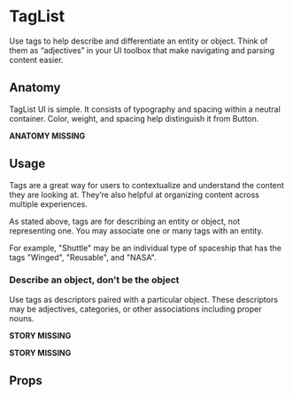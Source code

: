 
# TagList

Use tags to help describe and differentiate an entity or object. Think of them as “adjectives” in your UI toolbox that make navigating and parsing content easier.

## Anatomy

TagList UI is simple. It consists of typography and spacing within a neutral container. Color, weight, and spacing help distinguish it from Button.

**ANATOMY MISSING**

## Usage

Tags are a great way for users to contextualize and understand the content they are looking at. They’re also helpful at organizing content across multiple experiences.

As stated above, tags are for describing an entity or object, not representing one. You may associate one or many tags with an entity.

For example, "Shuttle" may be an individual type of spaceship that has the tags "Winged", "Reusable", and "NASA".

<Canvas>
  <Story id="components-taglist--default" />
</Canvas>

### Describe an object, don’t be the object

Use tags as descriptors paired with a particular object. These descriptors may be adjectives, categories, or other associations including proper nouns.

**STORY MISSING**

**STORY MISSING**

## Props

<ArgsTable />

<ThemeTable componentThemeReducer={theme} />
